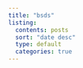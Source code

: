 ```yaml
---
title: "bsds"
listing:
  contents: posts
  sort: "date desc"
  type: default
  categories: true
---
```



